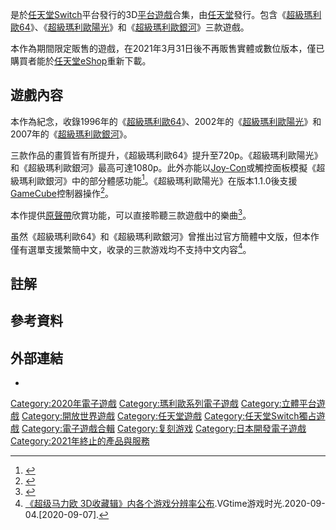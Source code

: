 {{NoteTA
| G1 = Games
| G2 = Mario
| 1=zh-hk:超級瑪利歐;zh-tw:超級瑪利歐;zh-cn:超级马力欧;
}}

{{infobox video game
| japanese = スーパーマリオ 3Dコレクション
| english = Super Mario 3D All-Stars
| image = 超級瑪利歐3D 收藏輯.jpg
| alt = 《超級瑪利歐3D 收藏輯》盒裝版封面，由左至右分別由《超級瑪利歐64》、《超級瑪利歐陽光》、《超級瑪利歐銀河》的封面組合而成。
| developer = [[任天堂企劃製作本部|任天堂企劃製作本部]]{{efn|三款遊戲皆為[[任天堂企劃製作本部|任天堂企劃製作本部]]製作，再由[[1-UP工作室|1-UP工作室]]、[[iQue|iQue]]與[[任天堂歐洲研發部|任天堂歐洲研發部]]製作為合輯。}}
| publisher = [[任天堂|任天堂]]
| series = [[超級瑪利歐系列|超級瑪利歐系列]]
| platform = [[任天堂Switch|任天堂Switch]]
| genre = [[平台遊戲|平台]]
| released = {{Vgr|WW|2020年9月18日}}{{Vgr|KR|2020年9月24日}}
| modes = [[單人電子遊戲|單人]]、[[多人電子遊戲|多人]]（超級瑪利歐銀河）
}}

{{Vgname|超級瑪利歐 3D收藏輯|en=Super Mario 3D All-Stars|ja=スーパーマリオ 3Dコレクション/Super Mario 3D Collection|diff=yes}}是於[[任天堂Switch|任天堂Switch]]平台發行的3D[[平台遊戲|平台遊戲]]合集，由[[任天堂|任天堂]]發行。包含《[[超級瑪利歐64|超級瑪利歐64]]》、《[[超級瑪利歐陽光|超級瑪利歐陽光]]》和《[[超級瑪利歐銀河|超級瑪利歐銀河]]》三款遊戲。

本作為期間限定販售的遊戲，在2021年3月31日後不再販售實體或數位版本，僅已購買者能於[[任天堂eShop|任天堂eShop]]重新下載。

== 遊戲內容 ==
本作為紀念{{le|超級瑪利歐兄弟35週年紀念活動|Super Mario Bros. 35th Anniversary|超級瑪利歐系列35週年}}，收錄1996年的《[[超級瑪利歐64|超級瑪利歐64]]》、2002年的《[[超級瑪利歐陽光|超級瑪利歐陽光]]》和2007年的《[[超級瑪利歐銀河|超級瑪利歐銀河]]》。

三款作品的畫質皆有所提升，《超級瑪利歐64》提升至720p。《超級瑪利歐陽光》和《超級瑪利歐銀河》最高可達1080p。此外亦能以[[Joy-Con|Joy-Con]]或觸控面板模擬《超級瑪利歐銀河》中的部分體感功能<ref>{{Cite web|title=Super Mario Galaxy on Switch won’t require motion controls|url=https://www.polygon.com/2020/9/3/21420227/super-mario-3d-all-stars-galaxy-switch-motion-controls-wii|accessdate=2020-09-07|date=2020-09-03|last=McWhertor|first=Michael|work=Polygon|language=en}}</ref>。《超級瑪利歐陽光》在版本1.1.0後支援[[任天堂GameCube|GameCube]]控制器操作<ref>{{Cite web|title=Super Mario Bros 3D All-Stars Won't Support the Gamecube Controller|url=https://www.keengamer.com/articles/news/super-mario-bros-3d-all-stars-wont-support-gamecube-controllers/|accessdate=2020-09-07|date=2020-09-04|last=Hall|first=Chris|work=KeenGamer|language=en-US}}</ref>。

本作提供[[原声音乐|原聲帶]]欣賞功能，可以直接聆聽三款遊戲中的樂曲<ref>{{Cite web|title=《超級瑪利歐 3D 收藏輯》18 日推出 集合《64》《陽光》《銀河》3 款經典 3D 系列作|url=https://gnn.gamer.com.tw/detail.php?sn=202698|accessdate=2020-09-07|last=巴哈姆特|work=巴哈姆特電玩資訊站}}</ref>。

虽然《超級瑪利歐64》和《超級瑪利歐銀河》曾推出过官方簡體中文版，但本作僅有選單支援繁簡中文，收录的三款游戏均不支持中文内容<ref>[http://www.vgtime.com/topic/1097164.jhtml 《超级马力欧 3D收藏辑》内各个游戏分辨率公布].VGtime游戏时光.2020-09-04.[2020-09-07].</ref>。

==註解==
{{notelist}}

==參考資料==
{{reflist}}

==外部連結==
* {{Official websites|https://www.nintendo.tw/switch/avp3a/|繁體中文（台灣）|https://www.nintendo.com.hk/switch/avp3a/|繁體中文（香港）|https://www.nintendo.co.jp/switch/avp3a/index.html|日文}}

{{Mario series}}

{{DEFAULTSORT:Super Mario 3d Collection}}
[[Category:2020年電子遊戲|Category:2020年電子遊戲]]
[[Category:瑪利歐系列電子遊戲|Category:瑪利歐系列電子遊戲]]
[[Category:立體平台遊戲|Category:立體平台遊戲]]
[[Category:開放世界遊戲|Category:開放世界遊戲]]
[[Category:任天堂遊戲|Category:任天堂遊戲]]
[[Category:任天堂Switch獨占遊戲|Category:任天堂Switch獨占遊戲]]
[[Category:電子遊戲合輯|Category:電子遊戲合輯]]
[[Category:复刻游戏|Category:复刻游戏]]
[[Category:日本開發電子遊戲|Category:日本開發電子遊戲]]
[[Category:2021年終止的產品與服務|Category:2021年終止的產品與服務]]